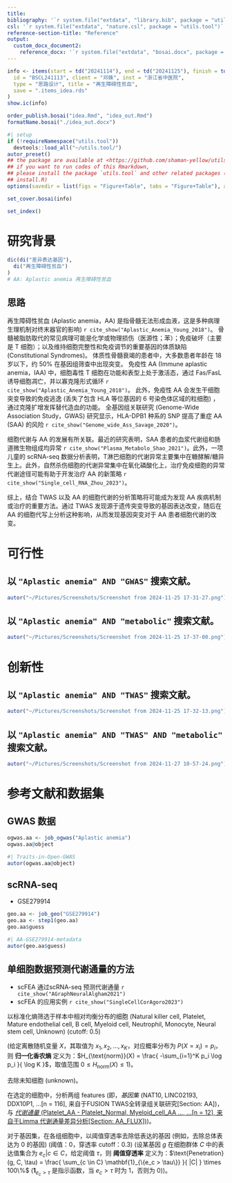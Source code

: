 ```yaml
---
title: 
bibliography: '`r system.file("extdata", "library.bib", package = "utils.tool")`'
csl: '`r system.file("extdata", "nature.csl", package = "utils.tool")`'
reference-section-title: "Reference"
output:
  custom_docx_document2:
    reference_docx: '`r system.file("extdata", "bosai.docx", package = "utils.tool")`'
---
```



```r
info <- items(start = td("20241114"), end = td("20241125"), finish = td("20241127"),
  id = "BSCL241113", client = "邓姝", inst = "浙江省中医院",
  type = "思路设计", title = "再生障碍性贫血",
  save = ".items_idea.rds"
)
show.ic(info)

order_publish.bosai("idea.Rmd", "idea_out.Rmd")
formatName.bosai("./idea_out.docx")
```

```r
#| setup
if (!requireNamespace("utils.tool"))
  devtools::load_all("~/utils.tool/")
autor_preset()
## the package are available at <https://github.com/shaman-yellow/utils.tool>
## if you want to run codes of this Rmarkdown,
## please install the package `utils.tool` and other related packages (run
## install.R)
options(savedir = list(figs = "Figure+Table", tabs = "Figure+Table"), autor_asis = F)
```

```r
set_cover.bosai(info)
```

```r
set_index()
```

# 研究背景 {#abstract}

```r
dic(di("差异表达基因"),
  di("再生障碍性贫血")
)
# AA: Aplastic anemia 再生障碍性贫血

```

## 思路 {#introduction}

再生障碍性贫血 (Aplastic anemia，AA) 是指骨髓无法形成血液，这是多种病理生理机制对终末器官的影响)
`r cite_show("Aplastic_Anemia_Young_2018")`。
骨髓被脂肪取代的常见病理可能是化学或物理损伤（医源性；苯）；免疫破坏（主要是 T 细胞）；以及维持细胞完整性和免疫调节的重要基因的体质缺陷 (Constitutional Syndromes)。
体质性骨髓衰竭的患者中，大多数患者年龄在 18 岁以下，约 50% 在基因组筛查中出现突变。
 免疫性 AA (Immune aplastic anemia，IAA) 中，细胞毒性 T 细胞在功能和表型上处于激活态，通过 Fas/FasL 诱导细胞凋亡，并以寡克隆形式循环 `r cite_show("Aplastic_Anemia_Young_2018")`。
此外，免疫性 AA 会发生干细胞突变导致的免疫逃逸 (丢失了包含 HLA 等位基因的 6 号染色体区域的粒细胞) ，通过克隆扩增发挥替代造血的功能。
全基因组关联研究 (Genome-Wide Association Study，GWAS) 研究显示，HLA-DPB1 种系的 SNP 提高了重症 AA (SAA) 的风险 `r cite_show("Genome_wide_Ass_Savage_2020")`。

细胞代谢与 AA 的发展有所关联。最近的研究表明，SAA 患者的血浆代谢组和肠道微生物组成均异常 `r cite_show("Plasma_Metabolo_Shao_2021")`。此外，一项儿童的 scRNA-seq 数据分析表明，T淋巴细胞的代谢异常主要集中在糖酵解/糖异生上。此外，自然杀伤细胞的代谢异常集中在氧化磷酸化上，治疗免疫细胞的异常代谢途径可能有助于开发治疗 AA 的新策略 `r cite_show("Single_cell_RNA_Zhou_2023")`。

综上，结合 TWAS 以及 AA 的细胞代谢的分析策略将可能成为发现 AA 疾病机制或治疗的重要方法。通过 TWAS 发现源于遗传突变导致的基因表达改变，随后在 AA 的细胞代写上分析这种影响，从而发现基因突变对于 AA 患者细胞代谢的改变。


# 可行性 {#methods}

## 以 `"Aplastic anemia" AND "GWAS"` 搜索文献。

```r
autor("~/Pictures/Screenshots/Screenshot from 2024-11-25 17-31-27.png")
```

## 以 `"Aplastic anemia" AND "metabolic"` 搜索文献。

```r
autor("~/Pictures/Screenshots/Screenshot from 2024-11-25 17-37-00.png")
```

# 创新性 {#results}

## 以 `"Aplastic anemia" AND "TWAS"` 搜索文献。

```r
autor("~/Pictures/Screenshots/Screenshot from 2024-11-25 17-32-13.png")
```

## 以 `"Aplastic anemia" AND "TWAS" AND "metabolic"` 搜索文献。

```r
autor("~/Pictures/Screenshots/Screenshot from 2024-11-27 10-57-24.png")
```


# 参考文献和数据集 {#workflow}

## GWAS 数据

```r
ogwas.aa <- job_ogwas("Aplastic anemia")
ogwas.aa@object
```

```r
#| Traits-in-Open-GWAS
autor(ogwas.aa@object)
```

## scRNA-seq

- GSE279914

```r
geo.aa <- job_geo("GSE279914")
geo.aa <- step1(geo.aa)
geo.aa$guess
```

```r
#| AA-GSE279914-metadata
autor(geo.aa$guess)
```

## 单细胞数据预测代谢通量的方法

- scFEA 通过scRNA-seq 预测代谢通量 `r cite_show("AGraphNeuralAlgham2021")`
- scFEA 的应用实例 `r cite_show("SingleCellCorAgoro2023")`

以标准化熵筛选于样本中相对均衡分布的细胞 (Natural killer cell, Platelet, Mature endothelial cell, B cell, Myeloid cell, Neutrophil, Monocyte, Neural stem cell, Unknown) (cutoff: 0.5) 

(给定离散随机变量 $X$，其取值为 ${x_1, x_2,...,x_K}$，对应概率分布为 $P(X = x_i) = p_i$，则 **归一化香农熵** 定义为：$H_{\text{norm}}(X) = \frac{ -\sum_{i=1}^K p_i \log p_i }{ \log K }$，取值范围 $0 \leq H_{\text{norm}}(X) \leq 1$)。

去除未知细胞 (unknown)。

在选定的细胞中，分析两组 features (即，[_基因集_ (NAT10, LINC02193, DDX10P1, ...[n = 116], 来自于FUSION TWAS全转录组关联研究[Section: AA]) ]{.yellow}，与 [_代谢通量_ (Platelet_AA - Platelet_Normal, Myeloid_cell_AA ..., ...[n = 12], 来自于Limma 代谢通量差异分析[Section: AA_FLUX]) ]{.underline})。

对于基因集，在各组细胞中，以阈值穿透率去除低表达的基因 (例如，去除总体表达为 0 的基因) (阈值：0，穿透率 cutoff：0.3) (设某基因 $g$ 在细胞群体 $C$ 中的表达值集合为 ${e_c | c \in C}$，给定阈值 $\tau$，则 **阈值穿透率** 定义为：$\text{Penetration}(g, C, \tau) = \frac{ \sum_{c \in C} \mathbf{1}_{\{e_c > \tau\}} }{ |C| } \times 100\%$ ($\mathbf{1}_{{e_c > \tau}}$ 是指示函数，当 $e_c > \tau$ 时为 1，否则为 0))。

